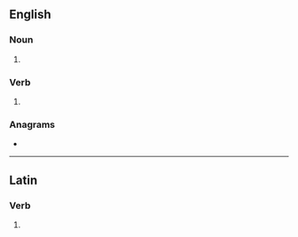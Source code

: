 ==English==

===Noun===
{{head|en|noun form}}

# {{plural of|spume|lang=en}}

===Verb===
{{head|en|verb form}}

# {{en-third-person singular of|spume}}

===Anagrams===
* {{anagrams|en|a=empssu|mess up|mess-up}}

----

==Latin==

===Verb===
{{la-verb-form|spūmēs}}

# {{inflection of|spūmō||2|s|pres|actv|subj|lang=la}}